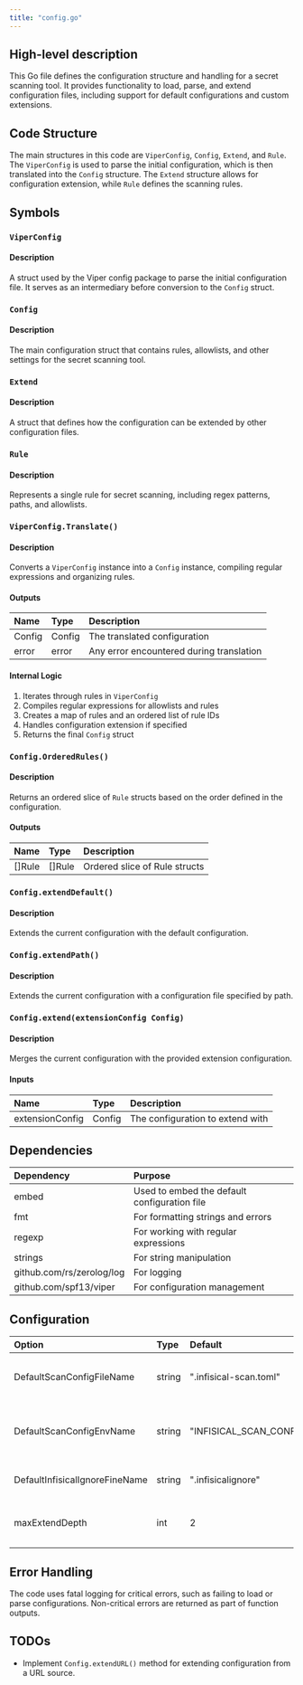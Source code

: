 ```yaml
---
title: "config.go"
---
```


## High-level description
This Go file defines the configuration structure and handling for a secret scanning tool. It provides functionality to load, parse, and extend configuration files, including support for default configurations and custom extensions.

## Code Structure
The main structures in this code are `ViperConfig`, `Config`, `Extend`, and `Rule`. The `ViperConfig` is used to parse the initial configuration, which is then translated into the `Config` structure. The `Extend` structure allows for configuration extension, while `Rule` defines the scanning rules.

## Symbols

### `ViperConfig`
#### Description
A struct used by the Viper config package to parse the initial configuration file. It serves as an intermediary before conversion to the `Config` struct.

### `Config`
#### Description
The main configuration struct that contains rules, allowlists, and other settings for the secret scanning tool.

### `Extend`
#### Description
A struct that defines how the configuration can be extended by other configuration files.

### `Rule`
#### Description
Represents a single rule for secret scanning, including regex patterns, paths, and allowlists.

### `ViperConfig.Translate()`
#### Description
Converts a `ViperConfig` instance into a `Config` instance, compiling regular expressions and organizing rules.

#### Outputs
| Name | Type | Description |
|:-----|:-----|:------------|
| Config | Config | The translated configuration |
| error | error | Any error encountered during translation |

#### Internal Logic
1. Iterates through rules in `ViperConfig`
2. Compiles regular expressions for allowlists and rules
3. Creates a map of rules and an ordered list of rule IDs
4. Handles configuration extension if specified
5. Returns the final `Config` struct

### `Config.OrderedRules()`
#### Description
Returns an ordered slice of `Rule` structs based on the order defined in the configuration.

#### Outputs
| Name | Type | Description |
|:-----|:-----|:------------|
| []Rule | []Rule | Ordered slice of Rule structs |

### `Config.extendDefault()`
#### Description
Extends the current configuration with the default configuration.

### `Config.extendPath()`
#### Description
Extends the current configuration with a configuration file specified by path.

### `Config.extend(extensionConfig Config)`
#### Description
Merges the current configuration with the provided extension configuration.

#### Inputs
| Name | Type | Description |
|:-----|:-----|:------------|
| extensionConfig | Config | The configuration to extend with |

## Dependencies
| Dependency | Purpose |
|:-----------|:--------|
| embed | Used to embed the default configuration file |
| fmt | For formatting strings and errors |
| regexp | For working with regular expressions |
| strings | For string manipulation |
| github.com/rs/zerolog/log | For logging |
| github.com/spf13/viper | For configuration management |

## Configuration
| Option | Type | Default | Description |
|:-------|:-----|:--------|:------------|
| DefaultScanConfigFileName | string | ".infisical-scan.toml" | Default filename for scan configuration |
| DefaultScanConfigEnvName | string | "INFISICAL_SCAN_CONFIG" | Environment variable name for scan configuration |
| DefaultInfisicalIgnoreFineName | string | ".infisicalignore" | Default filename for ignore file |
| maxExtendDepth | int | 2 | Maximum depth for configuration extension |

## Error Handling
The code uses fatal logging for critical errors, such as failing to load or parse configurations. Non-critical errors are returned as part of function outputs.

## TODOs
- Implement `Config.extendURL()` method for extending configuration from a URL source.